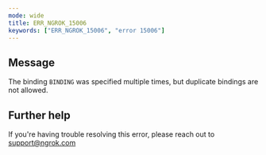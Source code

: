 ```yaml
---
mode: wide
title: ERR_NGROK_15006
keywords: ["ERR_NGROK_15006", "error 15006"]
---
```


## Message

The binding `BINDING` was specified multiple times, but duplicate bindings are not allowed.

## Further help

If you're having trouble resolving this error, please reach out to [support@ngrok.com](mailto:support@ngrok.com?subject=Help%20with%20ERR_NGROK_15006)
